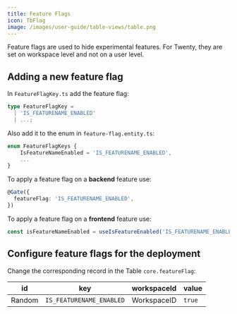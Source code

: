 ```yaml
---
title: Feature Flags
icon: TbFlag
image: /images/user-guide/table-views/table.png
---
```


Feature flags are used to hide experimental features. For Twenty, they are set on workspace level and not on a user level.

## Adding a new feature flag

In `FeatureFlagKey.ts` add the feature flag:

```ts
type FeatureFlagKey =
  | 'IS_FEATURENAME_ENABLED'
  | ...;
```

Also add it to the enum in `feature-flag.entity.ts`:

```ts
enum FeatureFlagKeys {
    IsFeatureNameEnabled = 'IS_FEATURENAME_ENABLED',
    ...
}
```



To apply a feature flag on a **backend** feature use:

```ts
@Gate({
  featureFlag: 'IS_FEATURENAME_ENABLED',
})
```

To apply a feature flag on a **frontend** feature use:

```ts
const isFeatureNameEnabled = useIsFeatureEnabled('IS_FEATURENAME_ENABLED');
```


## Configure feature flags for the deployment

Change the corresponding record in the Table `core.featureFlag`:

| id       | key                      | workspaceId   | value  |
|----------|--------------------------|---------------|--------|
|  Random  | `IS_FEATURENAME_ENABLED` |  WorkspaceID  | `true` |

<ArticleEditContent></ArticleEditContent>